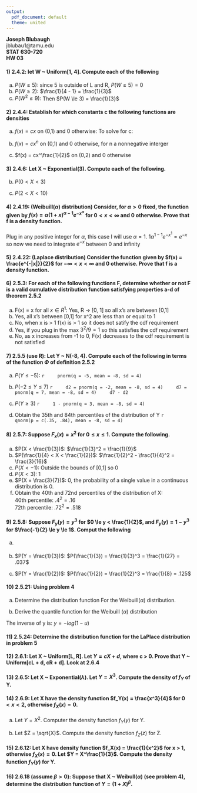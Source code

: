```yaml
---
output:
  pdf_document: default
  theme: united
---
```


 **Joseph Blubaugh**  
 jblubau1@tamu.edu  
 **STAT 630-720**  
 **HW 03**
 
#### 1) 2.4.2: let W ~ Uniform[1, 4]. Compute each of the following

a) $P(W \ge 5)$: since 5 is outside of L and R, $P(W \ge 5) = 0$
b) $P(W \ge 2)$: $\frac{1}{4 - 1} = \frac{1}{3}$
c) $P(W^2 \le 9)$: Then $P(W \le 3) = \frac{1}{3}$

#### 2) 2.4.4: Establish for which constants c the following functions are densities

a) $f(x) = cx$ on (0,1) and 0 otherwise: To solve for c:
  \begin{align*}
    c \int^1_0 x\, dx = c \frac{1^2}{2} - \frac{0^2}{2} = \frac{c}{2} &= 1 \\
    c &= 2  \\
  \end{align*}

b) $f(x) = cx^n$ on (0,1) and 0 otherwise, for n a nonnegative interger
  \begin{align*}
    c \int^1_0 x^n\, dx = c  \frac{1^{n + 1}}{n + 1} - \frac{0^{n + 1}}{n + 1} = c \frac{1}{n + 1} &= 1\\
    c &= n + 1
  \end{align*}

c) $f(x) = cx^\frac{1}{2}$ on (0,2) and 0 otherwise
  \begin{align*}
    c \int^1_0 x^.5\, dx = c (1.5 2^1.5 - 0) = c (1.5 * \sqrt 8) &= 1 \\
    c &= \frac{3}{2 \sqrt 8}
  \end{align*}

#### 3) 2.4.6: Let X ~ Exponential(3). Compute each of the following.

b) $P(0 < X < 3)$
  \begin{align*}
    \int^3_0 \lambda e^{-\lambda x}\, dx &= (-e^{-\lambda 3}) - (-e^{-\lambda 0}) \\
    &= (-e^{-(3) 3}) - (-e^{-(3) 0}) \\
    &= 1 - e^{-9} \\
    &= ~ .9998
  \end{align*}

e) $P(2 < X < 10)$
  \begin{align*}
    \int^{10}_2 \lambda e^{-\lambda x}\, dx &= (-e^{-\lambda 10}) - (-e^{-\lambda 2}) \\
    &= (-e^{-(3) 10}) - (-e^{-(3) 2}) \\
    &= e^{-6} - e^{-30} \\
    &= .002
  \end{align*}

#### 4) 2.4.19: (Weibuill($\alpha$) distribution) Consider, for $\alpha > 0$ fixed, the function given by $f(x) = \alpha (1 + x)^{\alpha - 1} e^{-x^\alpha}$ for $0 < x < \infty$ and 0 otherwise. Prove that f is a density function.

Plug in any positive integer for $\alpha$, this case I will use $\alpha = 1$. $1 \alpha^{1 - 1} e^{-x^1} = e^{-x}$ so now we need to integrate $e^{-x}$ between 0 and infinity

  \begin{align*}
    \int^\infty_0 e^{-x}\, dx &= \lim_{t \to \infty} \int^t_0 e^{-x}\, dx \\
    &= \lim_{t \to \infty} (-e^{-t}) - (-e^{-0}) \\
    &= \lim_{t \to \infty} (1 - e^{-t}) \\
    &= 1
  \end{align*}  
    

#### 5) 2.4.22: (Laplace distribution) Consider the function given by $f(x) = \frac{e^{-|x|}}{2}$ for $-\infty < x < \infty$ and 0 otherwise. Prove that f is a density function.

  \begin{align*}
    f(x) &= \frac{e^{-|x|}}{2}, for (-\infty < x < \infty) \\
    &= \frac{e^{-x}}{2}, for (x \ge 0) + \frac{e^{-|x|}}{2}, for (x < 0) \\
    &= e^{-x}, for (x \ge 0)
  \end{align*}


#### 6) 2.5.3: For each of the following functions F, determine whether or not F is a valid cumulative distribution function satisfying properties a-d of theorem 2.5.2

a) F(x) = x for all $x \in R^1$: Yes, R -> [0, 1] so all x's are between [0,1]
c) Yes, all x's between [0,1] for x^2 are less than or equal to 1
d) No, when x is > 1 f(x) is > 1 so it does not satify the cdf requirement
f) Yes, if you plug in the max $3^2 /9 = 1$ so this satisfies the cdf requirement
g) No, as x increases from -1 to 0, F(x) decreases to the cdf requirement is not satisfied

#### 7) 2.5.5 (use R): Let Y ~ N(-8, 4). Compute each of the following in terms of the function $\Phi$ of definition 2.5.2

a) $P(Y \le -5)$:
    ```r
    pnorm(q = -5, mean = -8, sd = 4)
    ```

b) $P(-2 \le Y \le 7)$
    ```r
    d2 = pnorm(q = -2, mean = -8, sd = 4)
    d7 = pnorm(q = 7, mean = -8, sd = 4)
    d7 - d2
    ```

c) $P(Y \ge 3)$
    ```r
    1 - pnorm(q = 3, mean = -8, sd = 4)
    ```

d) Obtain the 35th and 84th percentiles of the distribution of Y
    ```r
    qnorm(p = c(.35, .84), mean = -8, sd = 4)
    ```

#### 8) 2.5.7: Suppose $F_x(x) = x^2$ for $0 \le x \le 1$. Compute the following.

a) $P(X < \frac{1}{3})$: $\frac{1}{3}^2 = \frac{1}{9}$
b) $P(\frac{1}{4} < X < \frac{1}{2})$: $\frac{1}{2}^2 - \frac{1}{4}^2 = \frac{3}{16}$
f) $P(X < -1)$: Outside the bounds of [0,1] so 0
g) $P(X < 3)$: 1
h) $P(X = \frac{3}{7})$: 0, the probability of a single value in a continuous distribution is 0.
i) Obtain the 40th and 72nd percentiles of the distribution of X:  
  40th percentile: $.4^2 = .16$  
  72th percentile: $.72^2 = .518$  
  
#### 9) 2.5.8: Suppose $F_y(y) = y^3$ for $0 \le y < \frac{1}{2}$, and $F_y(y) = 1 - y^3$ for $\frac{-1}{2} \le y \le 1$. Comput the following

a)
\begin{align*}
    P(\frac{1}{3} < Y < \frac{3}{4}) &= \\
    &= P(\frac{2}{6} \le Y < \frac{3}{6}) = \frac{3}{6}^3 - \frac{2}{6}^3 \\
    &= \frac{27}{216} - \frac{8}{216} \\
    &= .087
    \\
    P(\frac{2}{4} \le Y \le \frac{3}{4}) &= (1 - (1 - \frac{3}{4})^3) - (1 - (1 - \frac{2}{4})^3 \\
    &= (1 - \frac{1}{64}) - (1 - \frac{1}{8}) \\
    &= .109 \\
    \\
  .087 + .109 &= .196
\end{align*}

b) $P(Y = \frac{1}{3})$: $P(\frac{1}{3}) = \frac{1}{3}^3 = \frac{1}{27} = .037$

c) $P(Y = \frac{1}{2})$: $P(\frac{1}{2}) = \frac{1}{2}^3 = \frac{1}{8} = .125$

#### 10) 2.5.21: Using problem 4
a) Determine the distribution function For the Weibuill($\alpha$) distribution.
  \begin{align*}
    F(x) &= \int^{\infty}_0 \alpha x^{\alpha - 1} e^{x^{\alpha}}\, dx  \\
    x^{\alpha} \rightarrow u \\
    \alpha x^{\alpha - 1} \rightarrow du \\
    \int^{\infty}_0 \rightarrow \int^{x}_0 \\
    &= \int^x_0 e^-u\, du \\
    &= -e^{-u} - 1 \\
    &= 1 - e^{-u} \\
  \end{align*}

b) Derive the quantile function for the Weibuill $(\alpha)$ distribution
  \begin{align*}
    y &= 1 - e^{-u} \\
    y - 1 &= -e^{-u} \\
    1 - y &= e^{-u} \\
    log(1 - y) &= -u \\
    -log(1 - y) &= u
  \end{align*}
  
  The inverse of y is:  $y = -log(1 - u)$

#### 11) 2.5.24: Determine the distribution function for the LaPlace distribution in problem 5
  \begin{align*}
    f(x) = \frac{e^{-x}}{2} \\
    \\
    \int^{\infty}_0 \frac{e^{-x}}{2}\, dx &= \lim_{x \to \infty} \frac{-e^{-x}}{2} - \frac{1}{2} \\
    &= \frac{1}{2} \\
    \\
    \int^{\infty}_0 \frac{e^{-|x|}}{2}\, dx &= \lim_{x \to -\infty} \frac{-e^{-|x|}}{2} - \frac{1}{2} \\
    &= \frac{1}{2} \\
    \\
    \frac{1}{2} + \frac{1}{2} &= 1
  \end{align*}

#### 12) 2.6.1: Let X ~ Uniform[L, R]. Let $Y = cX + d$, where c > 0. Prove that Y ~ Uniform[cL + d, cR + d]. Look at 2.6.4
  \begin{align*}
    y = cX + d, y' = x, y^{-1} = \frac{y - d}{c} \\
    \\
    \frac{\frac{y - d}{c}}{x \frac{y - d}{c}} &= \frac{y - d}{c} \frac{x c}{x y - x d} \\
    &= \frac{1}{x}
    \\
  \end{align*}

#### 13) 2.6.5: Let X ~ Exponential($\lambda$). Let $Y = X^3$. Compute the density of $f_Y$ of Y.
  \begin{align*}
    Y = X^3, Y^{-1} = X^{\frac{1}{3}}, Y' = 3x^2 \\
    \\
    ExponentialFunction: \lambda e^{-\lambda x} \\
    \\
    \frac{fx(y^{-1})}{y'(y^{-1}(x))} = \frac{\lambda e^{-\lambda x^{1/3}}}{3x^2 x^{1/3} x^3} \\
  \end{align*}

#### 14) 2.6.9: Let X have the density function $f_Y(x) = \frac{x^3}{4}$ for $0 < x < 2$, otherwise $f_X(x) = 0$.
a) Let $Y = X^2$. Computer the density function $f_Y(y)$ for Y.
  \begin{align*}
    Y = x^2, Y' = 2x, Y^{-1} = \sqrt{x} \\
    \\
    \frac{fx(\sqrt{x})}{2x \sqrt{x}} = \frac{x^3}{4 2x} = \frac{x^2}{8} = \frac{Y}{8} \\
  \end{align*}

b) Let $Z = \sqrt{X}$. Compute the density function $f_Z(z)$ for Z.
  \begin{align*}
    Z = \sqrt{x}, Z' = \frac{1}{\sqrt{x}},  Z^{-1} = x^2 \\
    \\
    \frac{fx(x^2)}{x^{\frac{-1}{2}} x^2} = \frac{x^3}{4 x^{\frac{-1}{2}}} = \frac{x^{3.5}}{4}
  \end{align*}

#### 15) 2.6.12: Let X have density function $f_X(x) = \frac{1}{x^2}$ for x > 1, otherwise $f_X(x) = 0$. Let $Y = X^\frac{1}{3}$. Compute the density function $f_Y(y)$ for Y.
  \begin{align*}
  Y = x^{\frac{1}{3}},  Y' = \frac{1}{3 x^{\frac{2}{3}}},  Y^{-1} = x^3 \\
  \\
  \frac{fx(x^3)}{\frac{1}{3 x^{\frac{2}{3}}} x^3} = \frac{3 x^{\frac{2}{3}}}{x^2} = \frac{3}{x^{1^\frac{1}{3}}}
  \end{align*}

#### 16) 2.6.18 (assume $\beta > 0$): Suppose that X ~ Weibull($\alpha$) (see problem 4), determine the distribution function of $Y = (1 + X)^\beta$.
  \begin{align*}
  Y = X^B,  Y' = Bx^{B - 1},  Y^{-1} = \frac{log(Y)}{log(B)} \\
  \\
  \frac{fx(\frac{log(Y)}{log(B)})}{Bx^{B - 1} \frac{log(Y)}{log(B)}} &= \\
  &= \frac{\alpha(1 + x)^{\alpha - 1} e^{-x^{\alpha}}}{Bx^{B - 1}} \\
  &= \frac{\alpha(1 + \frac{log(Y)}{log(B)})^{\alpha - 1} e^{-\frac{log(Y)}{log(B)}^{\alpha}}}{B\frac{log(Y)}{log(B)}^{B - 1}}
  \end{align*}






















